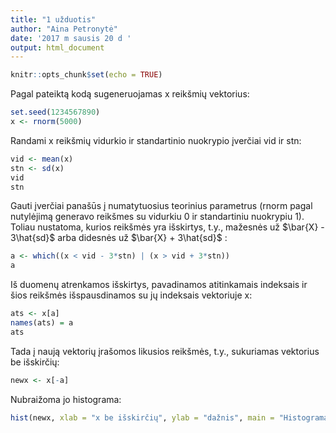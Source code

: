 ---
title: "1 užduotis"
author: "Aina Petronytė"
date: '2017 m sausis 20 d '
output: html_document
---

```{r setup, include=FALSE}
knitr::opts_chunk$set(echo = TRUE)
```

Pagal pateiktą kodą sugeneruojamas x reikšmių vektorius:

```{r}
set.seed(1234567890)
x <- rnorm(5000)
```

Randami x reikšmių vidurkio ir standartinio nuokrypio įverčiai vid ir stn:

```{r}
vid <- mean(x)
stn <- sd(x)
vid
stn
```

Gauti įverčiai panašūs į numatytuosius teorinius parametrus (rnorm pagal nutylėjimą generavo reikšmes su vidurkiu 0 ir standartiniu nuokrypiu 1). Toliau nustatoma, kurios reikšmės yra išskirtys, t.y., mažesnės už $\bar{X} - 3\hat{sd}$ arba didesnės už $\bar{X} + 3\hat{sd}$ :

```{r}
a <- which((x < vid - 3*stn) | (x > vid + 3*stn))
a
```

Iš duomenų atrenkamos išskirtys, pavadinamos atitinkamais indeksais ir šios reikšmės išspausdinamos su jų indeksais vektoriuje x:

```{r}
ats <- x[a]
names(ats) = a
ats
```

Tada į naują vektorių įrašomos likusios reikšmės, t.y., sukuriamas vektorius be išskirčių:

```{r}
newx <- x[-a]
```

Nubraižoma jo histograma:

```{r}
hist(newx, xlab = "x be išskirčių", ylab = "dažnis", main = "Histograma")
```

